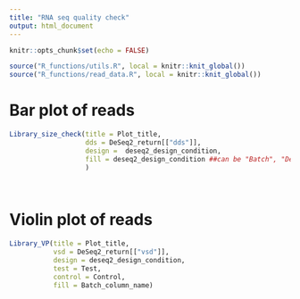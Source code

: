 ```yaml
---
title: "RNA seq quality check"
output: html_document
---
```




```r
knitr::opts_chunk$set(echo = FALSE)
```

```r

source("R_functions/utils.R", local = knitr::knit_global())
source("R_functions/read_data.R", local = knitr::knit_global())

```

# Bar plot of reads
```r


Library_size_check(title = Plot_title,
                   dds = DeSeq2_return[["dds"]],
                   design =  deseq2_design_condition,
                   fill = deseq2_design_condition ##can be "Batch", "Design" or name of column
                   )
    
                  
```

# Violin plot of reads
```r

Library_VP(title = Plot_title,
           vsd = DeSeq2_return[["vsd"]],
           design = deseq2_design_condition,
           test = Test,
           control = Control,
           fill = Batch_column_name)
```


